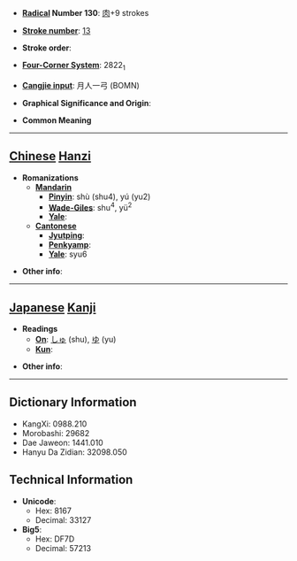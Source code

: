 * '''[[Wiktionary:Chinese radical index| Radical]] Number 130''': [[Wiktionary:Chinese radical index 肉|肉]]+9 strokes

* '''[[Wiktionary:Chinese total strokes index|Stroke number]]''': [[Wiktionary:Chinese total strokes index 13|13]]

* '''Stroke order''': 

* '''[[Wiktionary:Chinese four corner index|Four-Corner System]]''': 2822<sub>1</sub>

* '''[[Wiktionary:Chinese Cangjie index|Cangjie input]]''': 月人一弓 (BOMN)

* '''Graphical Significance and Origin''': 

* '''Common Meaning'''

----

== [[Chinese]] [[Hanzi]] ==

* '''Romanizations'''
** '''[[Mandarin]]'''
*** '''[[Pinyin]]''': shù (shu4), yú (yu2)
*** '''[[Wade-Giles]]''': shu<sup>4</sup>, yü<sup>2</sup>
*** '''[[Yale]]''': 
** '''[[Cantonese]]'''
*** '''[[Jyutping]]''':
*** '''[[Penkyamp]]''': 
*** '''[[Yale]]''': syu6

* '''Other info''': 

----

== [[Japanese]] [[Kanji]] ==

* '''Readings'''
** '''[[On]]''': [[しゅ]] (shu), [[ゆ]] (yu)
** '''[[Kun]]''': 

* '''Other info''':  

----

== Dictionary Information ==

* KangXi: 0988.210
* Morobashi: 29682
* Dae Jaweon: 1441.010
* Hanyu Da Zidian: 32098.050

== Technical Information ==

* '''Unicode''':
** Hex: 8167
** Decimal: 33127
* '''Big5''':
** Hex: DF7D
** Decimal: 57213
